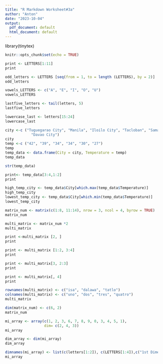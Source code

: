 ```yaml
---
title: "R Markdown Worksheet#3a"
author: "Anton"
date: "2023-10-04"
output:
  pdf_document: default
  html_document: default
---
```

library(tinytex)

```r
knitr::opts_chunk$set(echo = TRUE)
```


```r
print <- LETTERS[1:11]
print
```
```r
odd_letters <- LETTERS [seq(from = 1, to = length (LETTERS), by = 2)]
odd_letters
```

```r
vowels_LETTERS <- c("A", "E", "I", "O", "U")
vowels_LETTERS
```

```r
lastfive_letters <- tail(letters, 5)
lastfive_letters
```

```r
lowercase_last <- letters[15:24]
lowercase_last
```

```r
city <-c ("Tuguegarao City", "Manila", "Iloilo City", "Tacloban", "Samal Island",
            "Davao City")
city
temp <-c ("42", "39", "34", "34", "30", "27")
temp
temp_data <- data.frame(City = city, Temperature = temp)
temp_data
```

```r
str(temp_data)
```

```r
print<- temp_data[3:4,1:2]
print
```

```r
high_temp_city <- temp_data$City[which.max(temp_data$Temperature)]
high_temp_city
lowest_temp_city <- temp_data$City[which.min(temp_data$Temperature)]
lowest_temp_city
```

```r
matrix_num <- matrix(c(1:8, 11:14), nrow = 3, ncol = 4, byrow = TRUE)
matrix_num

multi_matrix <- matrix_num *2 
multi_matrix
```

```r
print <-multi_matrix [2, ]
print
```

```r
print <- multi_matrix [1:2, 3:4] 
print
```

```r
print <- multi_matrix[3, 2:3]
print 
```

```r
print <- multi_matrix[, 4]
print 
```

```r
rownames(multi_matrix) <- c("isa", "dalawa", "tatlo")
colnames(multi_matrix) <- c("uno", "dos", "tres", "quatro")
multi_matrix
```

```r
dim(matrix_num) <- c(6, 2)
matrix_num 
```

```r
mi_array <- array(c(1, 2, 3, 6, 7, 8, 9, 0, 3, 4, 5, 1),
                  dim= c(2, 4, 3))
mi_array
```

```r
dim_array <- dim(mi_array)
dim_array
``` 

```r
dimnames(mi_array) <- list(c(letters[1:2]), c(LETTERS[1:4]),c("1st Dimensional Array", "2nd Dimensional Array", "3rd Dimensional Array"))
mi_array
```



